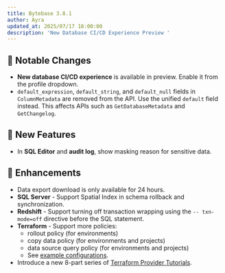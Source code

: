 ```yaml
---
title: Bytebase 3.8.1
author: Ayra
updated_at: 2025/07/17 18:00:00
description: 'New Database CI/CD Experience Preview '
---
```



## 🔔 Notable Changes

- **New database CI/CD experience** is available in preview. Enable it from the profile dropdown.
- `default_expression`, `default_string`, and `default_null` fields in `ColumnMetadata` are removed from the API. Use the unified `default` field instead. This affects APIs such as `GetDatabaseMetadata` and `GetChangelog`.

## 🚀 New Features

- In **SQL Editor** and **audit log**, show masking reason for sensitive data.

## 🎄 Enhancements

- Data export download is only available for 24 hours.
- **SQL Server** -  Support Spatial Index in schema rollback and synchronization.
- **Redshift** - Support turning off transaction wrapping using the `-- txn-mode=off` directive before the SQL statement.
- **Terraform** - Support more policies:
  - rollout policy (for environments)
  - copy data policy (for environments and projects)
  - data source query policy (for environments and projects)
  - See [example configurations](https://github.com/bytebase/terraform-provider-bytebase/blob/main/examples/setup/environment.tf#L41).
- Introduce a new 8-part series of [Terraform Provider Tutorials](/integrations/terraform/overview#tutorials).

<InstallUpgrade />
